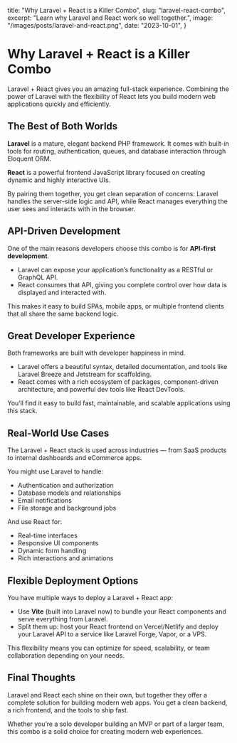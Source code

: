   title: "Why Laravel + React is a Killer Combo",
  slug: "laravel-react-combo",
  excerpt: "Learn why Laravel and React work so well together.",
  image: "/images/posts/laravel-and-react.png",
  date: "2023-10-01",
}

# Why Laravel + React is a Killer Combo

Laravel + React gives you an amazing full-stack experience. Combining the power of Laravel with the flexibility of React lets you build modern web applications quickly and efficiently.

## The Best of Both Worlds

**Laravel** is a mature, elegant backend PHP framework. It comes with built-in tools for routing, authentication, queues, and database interaction through Eloquent ORM.

**React** is a powerful frontend JavaScript library focused on creating dynamic and highly interactive UIs.

By pairing them together, you get clean separation of concerns: Laravel handles the server-side logic and API, while React manages everything the user sees and interacts with in the browser.

## API-Driven Development

One of the main reasons developers choose this combo is for **API-first development**.

- Laravel can expose your application’s functionality as a RESTful or GraphQL API.
- React consumes that API, giving you complete control over how data is displayed and interacted with.

This makes it easy to build SPAs, mobile apps, or multiple frontend clients that all share the same backend logic.

## Great Developer Experience

Both frameworks are built with developer happiness in mind.

- Laravel offers a beautiful syntax, detailed documentation, and tools like Laravel Breeze and Jetstream for scaffolding.
- React comes with a rich ecosystem of packages, component-driven architecture, and powerful dev tools like React DevTools.

You’ll find it easy to build fast, maintainable, and scalable applications using this stack.

## Real-World Use Cases

The Laravel + React stack is used across industries — from SaaS products to internal dashboards and eCommerce apps.

You might use Laravel to handle:

- Authentication and authorization
- Database models and relationships
- Email notifications
- File storage and background jobs

And use React for:

- Real-time interfaces
- Responsive UI components
- Dynamic form handling
- Rich interactions and animations

## Flexible Deployment Options

You have multiple ways to deploy a Laravel + React app:

- Use **Vite** (built into Laravel now) to bundle your React components and serve everything from Laravel.
- Split them up: host your React frontend on Vercel/Netlify and deploy your Laravel API to a service like Laravel Forge, Vapor, or a VPS.

This flexibility means you can optimize for speed, scalability, or team collaboration depending on your needs.

## Final Thoughts

Laravel and React each shine on their own, but together they offer a complete solution for building modern web apps. You get a clean backend, a rich frontend, and the tools to ship fast.

Whether you’re a solo developer building an MVP or part of a larger team, this combo is a solid choice for creating modern web experiences.
